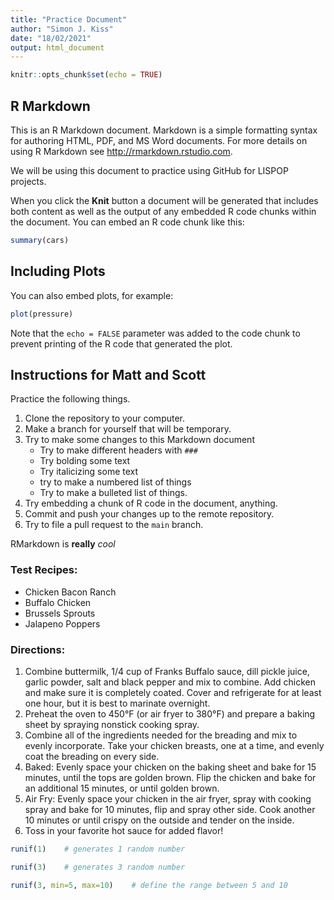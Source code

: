 ```yaml
---
title: "Practice Document"
author: "Simon J. Kiss"
date: "18/02/2021"
output: html_document
---
```


```r
knitr::opts_chunk$set(echo = TRUE)
```

## R Markdown

This is an R Markdown document. Markdown is a simple formatting syntax for authoring HTML, PDF, and MS Word documents. For more details on using R Markdown see <http://rmarkdown.rstudio.com>.

We will be using this document to practice using GitHub for LISPOP projects. 

When you click the **Knit** button a document will be generated that includes both content as well as the output of any embedded R code chunks within the document. You can embed an R code chunk like this:

```r
summary(cars)
```

## Including Plots

You can also embed plots, for example:

```r
plot(pressure)
```

Note that the `echo = FALSE` parameter was added to the code chunk to prevent printing of the R code that generated the plot.

## Instructions for Matt and Scott

Practice the following things. 

1. Clone the repository to your computer. 
2. Make a branch for yourself that will be temporary.
3. Try to make some changes to this Markdown document 
    - Try to make different headers with `### `
    - Try bolding some text 
    - Try italicizing some text
    - try to make a numbered list of things
    - Try to make a bulleted list of things. 
4. Try embedding a chunk of R code in the document, anything.
5. Commit and push your changes up to the remote repository. 
6. Try to file a pull request to the `main` branch. 

RMarkdown is **really** _cool_

### Test Recipes:

* Chicken Bacon Ranch
* Buffalo Chicken
* Brussels Sprouts
* Jalapeno Poppers

### Directions:
1. Combine buttermilk, 1/4 cup of Franks Buffalo sauce, dill pickle juice, garlic powder, salt and black pepper and mix to combine. Add chicken and make sure it is completely coated. Cover and refrigerate for at least one hour, but it is best to marinate overnight.
2. Preheat the oven to 450°F (or air fryer to 380°F) and prepare a baking sheet by spraying nonstick cooking spray.
3. Combine all of the ingredients needed for the breading and mix to evenly incorporate. Take your chicken breasts, one at a time, and evenly coat the breading on every side. 
4. Baked: Evenly space your chicken on the baking sheet and bake for 15 minutes, until the tops are golden brown. Flip the chicken and bake for an additional 15 minutes, or until golden brown.
5. Air Fry: Evenly space your chicken in the air fryer, spray with cooking spray and bake for 10 minutes, flip and spray other side. Cook another 10 minutes or until crispy on the outside and tender on the inside.
6. Toss in your favorite hot sauce for added flavor!
```r
runif(1)    # generates 1 random number

runif(3)    # generates 3 random number

runif(3, min=5, max=10)    # define the range between 5 and 10
```